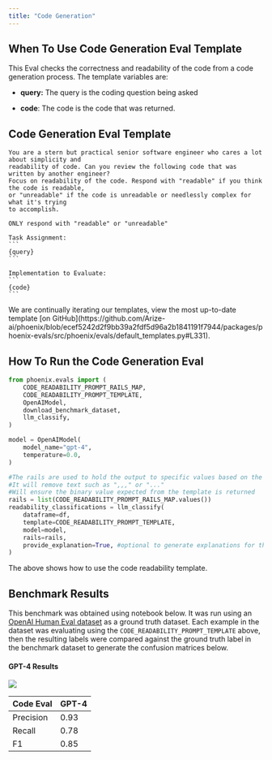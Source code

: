 ```yaml
---
title: "Code Generation"
---
```


## When To Use Code Generation Eval Template

This Eval checks the correctness and readability of the code from a code generation process. The template variables are:

* **query:** The query is the coding question being asked

* **code**: The code is the code that was returned.

## Code Generation Eval Template

````
You are a stern but practical senior software engineer who cares a lot about simplicity and
readability of code. Can you review the following code that was written by another engineer?
Focus on readability of the code. Respond with "readable" if you think the code is readable,
or "unreadable" if the code is unreadable or needlessly complex for what it's trying
to accomplish.

ONLY respond with "readable" or "unreadable"

Task Assignment:
```
{query}
```

Implementation to Evaluate:
```
{code}
```
````

<Info>
We are continually iterating our templates, view the most up-to-date template [on GitHub](https://github.com/Arize-ai/phoenix/blob/ecef5242d2f9bb39a2fdf5d96a2b1841191f7944/packages/phoenix-evals/src/phoenix/evals/default_templates.py#L331).

</Info>

## How To Run the Code Generation Eval

```python
from phoenix.evals import (
    CODE_READABILITY_PROMPT_RAILS_MAP,
    CODE_READABILITY_PROMPT_TEMPLATE,
    OpenAIModel,
    download_benchmark_dataset,
    llm_classify,
)

model = OpenAIModel(
    model_name="gpt-4",
    temperature=0.0,
)

#The rails are used to hold the output to specific values based on the template
#It will remove text such as ",,," or "..."
#Will ensure the binary value expected from the template is returned 
rails = list(CODE_READABILITY_PROMPT_RAILS_MAP.values())
readability_classifications = llm_classify(
    dataframe=df,
    template=CODE_READABILITY_PROMPT_TEMPLATE,
    model=model,
    rails=rails,
    provide_explanation=True, #optional to generate explanations for the value produced by the eval LLM
)
```

The above shows how to use the code readability template.

## Benchmark Results

This benchmark was obtained using notebook below. It was run using an [OpenAI Human Eval dataset](https://storage.googleapis.com/arize-phoenix-assets/evals/code-readability-classification/openai_humaneval_with_readability_v3.jsonl.zip) as a ground truth dataset. Each example in the dataset was evaluating using the `CODE_READABILITY_PROMPT_TEMPLATE` above, then the resulting labels were compared against the ground truth label in the benchmark dataset to generate the confusion matrices below.

<Frame caption="Try it out!">
    <Card title="Google Colaboratory" icon="/images/gc.ico" horizontal href="https://colab.research.google.com/github/Arize-ai/phoenix/blob/main/tutorials/evals/evaluate_code_readability_classifications.ipynb"/>
</Frame>

#### GPT-4 Results

<Frame caption="">
  <img src="/images/77612907-image.jpeg" />
</Frame>

| Code Eval | GPT-4 |
| --------- | ----- |
| Precision | 0.93  |
| Recall    | 0.78  |
| F1        | 0.85  |


